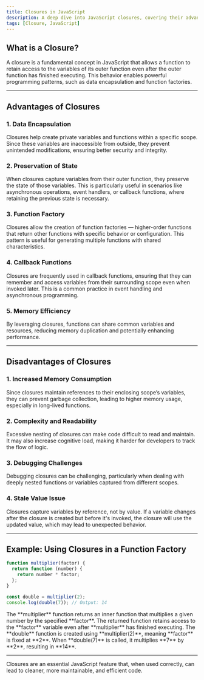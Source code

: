 ```yaml
---
title: Closures in JavaScript
description: A deep dive into JavaScript closures, covering their advantages, disadvantages, and practical use cases.
tags: [Closure, JavaScript]
---
```


## What is a Closure?
A closure is a fundamental concept in JavaScript that allows a function to retain access to the variables of its outer function even after the outer function has finished executing. This behavior enables powerful programming patterns, such as data encapsulation and function factories.

---

## Advantages of Closures
### 1. Data Encapsulation
Closures help create private variables and functions within a specific scope. Since these variables are inaccessible from outside, they prevent unintended modifications, ensuring better security and integrity.

### 2. Preservation of State
When closures capture variables from their outer function, they preserve the state of those variables. This is particularly useful in scenarios like asynchronous operations, event handlers, or callback functions, where retaining the previous state is necessary.

### 3. Function Factory
Closures allow the creation of function factories — higher-order functions that return other functions with specific behavior or configuration. This pattern is useful for generating multiple functions with shared characteristics.

### 4. Callback Functions
Closures are frequently used in callback functions, ensuring that they can remember and access variables from their surrounding scope even when invoked later. This is a common practice in event handling and asynchronous programming.

### 5. Memory Efficiency
By leveraging closures, functions can share common variables and resources, reducing memory duplication and potentially enhancing performance.

---

## Disadvantages of Closures
### 1. Increased Memory Consumption
Since closures maintain references to their enclosing scope’s variables, they can prevent garbage collection, leading to higher memory usage, especially in long-lived functions.

### 2. Complexity and Readability
Excessive nesting of closures can make code difficult to read and maintain. It may also increase cognitive load, making it harder for developers to track the flow of logic.

### 3. Debugging Challenges
Debugging closures can be challenging, particularly when dealing with deeply nested functions or variables captured from different scopes.

### 4. Stale Value Issue
Closures capture variables by reference, not by value. If a variable changes after the closure is created but before it's invoked, the closure will use the updated value, which may lead to unexpected behavior.

---

## Example: Using Closures in a Function Factory
```javascript
function multiplier(factor) {
  return function (number) {
    return number * factor;
  };
}

const double = multiplier(2);
console.log(double(7)); // Output: 14
```

<Callout>
  The **multiplier** function returns an inner function that multiplies a given number by the specified **factor**.
</Callout>

<Callout>
  The returned function retains access to the **factor** variable even after **multiplier** has finished executing.
</Callout>

<Callout>
The **double** function is created using **multiplier(2)**, meaning **factor** is fixed at **2**.
</Callout>

<Callout>
When **double(7)** is called, it multiplies **7** by **2**, resulting in **14**.
</Callout>

---

Closures are an essential JavaScript feature that, when used correctly, can lead to cleaner, more maintainable, and efficient code.